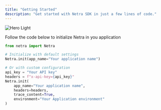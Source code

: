 ```yaml
---
title: "Getting Started"
description: "Get started with Netra SDK in just a few lines of code."
---
```


<img
  className="block dark:hidden"
  src="/images/hero-light.png"
  alt="Hero Light"
/>

Follow the code below to initialize Netra in you application

<CodeGroup>

```python Python
from netra import Netra

# Initialize with default settings
Netra.init(app_name="Your application name")

# Or with custom configuration
api_key = "Your API key"
headers = f"x-api-key={api_key}"
Netra.init(
    app_name="Your application name",
    headers=headers,
    trace_content=True,
    environment="Your Application environment"
)
```

</CodeGroup>